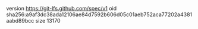 version https://git-lfs.github.com/spec/v1
oid sha256:a9af3dc38ada12106ae84d7592b606d05c01aeb752aca77202a4381aabd89bcc
size 13170
